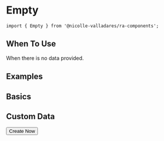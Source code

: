 
<Meta title='Components/Empty/Introduction' />

# Empty

`import { Empty } from '@nicolle-valladares/ra-components';`

## When To Use

When there is no data provided.

## Examples

<Canvas>
  <Story name='Introduction'>
    <Space direction='vertical'>
      <div>
        <h2>Basics</h2>
        <Space size={20} direction='horizontal'>
          <Empty description={'No data.'} />
          <Empty image='default' description={false} />
        </Space>
      </div>
      <div>
        <h2>Custom Data</h2>
        <Space size={20} direction='horizontal'>
          <Empty
            url='https://gw.alipayobjects.com/zos/antfincdn/ZHrcdLPrvN/empty.svg'
            imageStyle={{
              height: 60
            }}
            description={'No data.'}>
            <Button type='primary'>Create Now</Button>
          </Empty>
        </Space>
      </div>
    </Space>
  </Story>
</Canvas>
